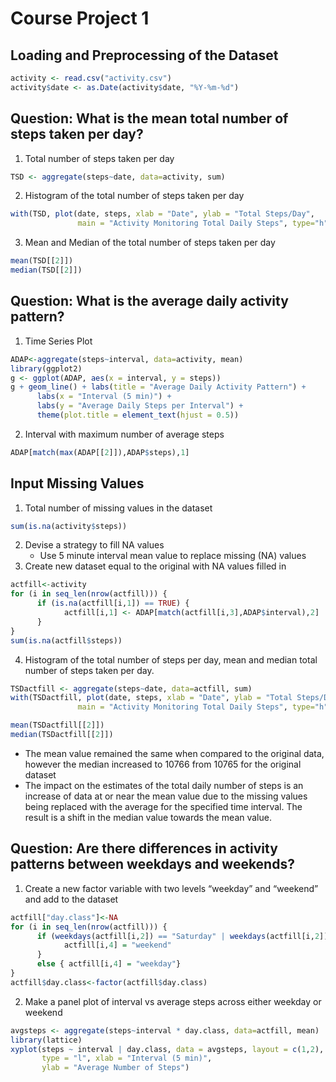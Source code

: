# Course Project 1


## Loading and Preprocessing of the Dataset

```r
activity <- read.csv("activity.csv")
activity$date <- as.Date(activity$date, "%Y-%m-%d")
```

## Question:  What is the mean total number of steps taken per day?

1. Total number of steps taken per day
```r
TSD <- aggregate(steps~date, data=activity, sum)
```

2. Histogram of the total number of steps taken per day
```r
with(TSD, plot(date, steps, xlab = "Date", ylab = "Total Steps/Day", 
               main = "Activity Monitoring Total Daily Steps", type="h"))
```

3. Mean and Median of the total number of steps taken per day
```r
mean(TSD[[2]])
median(TSD[[2]])
```

## Question:  What is the average daily activity pattern?

1. Time Series Plot
```r
ADAP<-aggregate(steps~interval, data=activity, mean)
library(ggplot2)
g <- ggplot(ADAP, aes(x = interval, y = steps))
g + geom_line() + labs(title = "Average Daily Activity Pattern") + 
      labs(x = "Interval (5 min)") + 
      labs(y = "Average Daily Steps per Interval") + 
      theme(plot.title = element_text(hjust = 0.5))
```

2. Interval with maximum number of average steps
```r
ADAP[match(max(ADAP[[2]]),ADAP$steps),1]
```

## Input Missing Values

1. Total number of missing values in the dataset
```r
sum(is.na(activity$steps))
```

2. Devise a strategy to fill NA values  
      - Use 5 minute interval mean value to replace missing (NA) values

3. Create new dataset equal to the original with NA values filled in
```r
actfill<-activity
for (i in seq_len(nrow(actfill))) {
      if (is.na(actfill[i,1]) == TRUE) {
            actfill[i,1] <- ADAP[match(actfill[i,3],ADAP$interval),2]
      }
}
sum(is.na(actfill$steps))
```

4. Histogram of the total number of steps per day, mean and median total number
of steps taken per day.
```r
TSDactfill <- aggregate(steps~date, data=actfill, sum)
with(TSDactfill, plot(date, steps, xlab = "Date", ylab = "Total Steps/Day", 
               main = "Activity Monitoring Total Daily Steps", type="h"))
```
```r
mean(TSDactfill[[2]])
median(TSDactfill[[2]])
```

- The mean value remained the same when compared to the original data, however the median increased to 10766 from 10765 for the original dataset
- The impact on the estimates of the total daily number of steps is an increase of data at or near the mean value due to the missing values being replaced with the average for the specified time interval.  The result is a shift in the median value towards the mean value.

## Question: Are there differences in activity patterns between weekdays and weekends?

1. Create a new factor variable with two levels "weekday" and "weekend" and add to the dataset
```r
actfill["day.class"]<-NA
for (i in seq_len(nrow(actfill))) {
      if (weekdays(actfill[i,2]) == "Saturday" | weekdays(actfill[i,2]) == "Sunday") {
            actfill[i,4] = "weekend"
      }
      else { actfill[i,4] = "weekday"}
}
actfill$day.class<-factor(actfill$day.class)
```

2. Make a panel plot of interval vs average steps across either weekday or weekend
```r
avgsteps <- aggregate(steps~interval * day.class, data=actfill, mean)
library(lattice)
xyplot(steps ~ interval | day.class, data = avgsteps, layout = c(1,2), 
       type = "l", xlab = "Interval (5 min)", 
       ylab = "Average Number of Steps")
```
